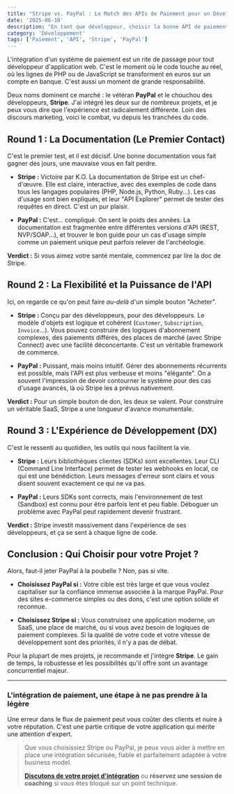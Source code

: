 ```yaml
---
title: "Stripe vs. PayPal : Le Match des APIs de Paiement pour un Développeur"
date: '2025-06-18'
description: "En tant que développeur, choisir la bonne API de paiement est crucial. Documentation, flexibilité, expérience de développement... Voici mon retour d'expérience terrain sur l'intégration de Stripe et PayPal."
category: 'Développement'
tags: ['Paiement', 'API', 'Stripe', 'PayPal']
---
```


L'intégration d'un système de paiement est un rite de passage pour tout développeur d'application web. C'est le moment où le code touche au réel, où les lignes de PHP ou de JavaScript se transforment en euros sur un compte en banque. C'est aussi un moment de grande responsabilité.

Deux noms dominent ce marché : le vétéran **PayPal** et le chouchou des développeurs, **Stripe**. J'ai intégré les deux sur de nombreux projets, et je peux vous dire que l'expérience est radicalement différente. Loin des discours marketing, voici le combat, vu depuis les tranchées du code.

## Round 1 : La Documentation (Le Premier Contact)

C'est le premier test, et il est décisif. Une bonne documentation vous fait gagner des jours, une mauvaise vous en fait perdre.

*   **Stripe :** Victoire par K.O. La documentation de Stripe est un chef-d'œuvre. Elle est claire, interactive, avec des exemples de code dans tous les langages populaires (PHP, Node.js, Python, Ruby...). Les cas d'usage sont bien expliqués, et leur "API Explorer" permet de tester des requêtes en direct. C'est un pur plaisir.

*   **PayPal :** C'est... compliqué. On sent le poids des années. La documentation est fragmentée entre différentes versions d'API (REST, NVP/SOAP...), et trouver le bon guide pour un cas d'usage simple comme un paiement unique peut parfois relever de l'archéologie.

**Verdict :** Si vous aimez votre santé mentale, commencez par lire la doc de Stripe.

## Round 2 : La Flexibilité et la Puissance de l'API

Ici, on regarde ce qu'on peut faire *au-delà* d'un simple bouton "Acheter".

*   **Stripe :** Conçu par des développeurs, pour des développeurs. Le modèle d'objets est logique et cohérent (`Customer`, `Subscription`, `Invoice`...). Vous pouvez construire des logiques d'abonnement complexes, des paiements différés, des places de marché (avec Stripe Connect) avec une facilité déconcertante. C'est un véritable framework de commerce.

*   **PayPal :** Puissant, mais moins intuitif. Gérer des abonnements récurrents est possible, mais l'API est plus verbeuse et moins "élégante". On a souvent l'impression de devoir contourner le système pour des cas d'usage avancés, là où Stripe les a prévus nativement.

**Verdict :** Pour un simple bouton de don, les deux se valent. Pour construire un véritable SaaS, Stripe a une longueur d'avance monumentale.

## Round 3 : L'Expérience de Développement (DX)

C'est le ressenti au quotidien, les outils qui nous facilitent la vie.

*   **Stripe :** Leurs bibliothèques clientes (SDKs) sont excellentes. Leur CLI (Command Line Interface) permet de tester les webhooks en local, ce qui est une bénédiction. Leurs messages d'erreur sont clairs et vous disent souvent exactement ce qui ne va pas.

*   **PayPal :** Leurs SDKs sont corrects, mais l'environnement de test (Sandbox) est connu pour être parfois lent et peu fiable. Déboguer un problème avec PayPal peut rapidement devenir frustrant.

**Verdict :** Stripe investit massivement dans l'expérience de ses développeurs, et ça se sent à chaque ligne de code.

## Conclusion : Qui Choisir pour votre Projet ?

Alors, faut-il jeter PayPal à la poubelle ? Non, pas si vite.

*   **Choisissez PayPal si :** Votre cible est très large et que vous voulez capitaliser sur la confiance immense associée à la marque PayPal. Pour des sites e-commerce simples ou des dons, c'est une option solide et reconnue.

*   **Choisissez Stripe si :** Vous construisez une application moderne, un SaaS, une place de marché, ou si vous avez besoin de logiques de paiement complexes. Si la qualité de votre code et votre vitesse de développement sont des priorités, il n'y a pas de débat.

Pour la plupart de mes projets, je recommande et j'intègre **Stripe**. Le gain de temps, la robustesse et les possibilités qu'il offre sont un avantage concurrentiel majeur.

***

### L'intégration de paiement, une étape à ne pas prendre à la légère

Une erreur dans le flux de paiement peut vous coûter des clients et nuire à votre réputation. C'est une partie critique de votre application qui mérite une attention d'expert.

> Que vous choisissiez Stripe ou PayPal, je peux vous aider à mettre en place une intégration sécurisée, fiable et parfaitement adaptée à votre business model.
>
> **[Discutons de votre projet d'intégration](/contact)** ou **réservez une session de coaching** si vous êtes bloqué sur un point technique.